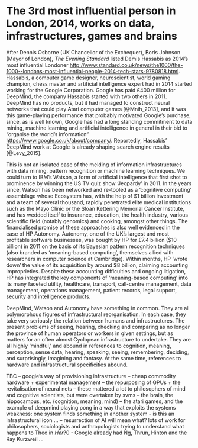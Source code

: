 # The 3rd most influential person in London, 2014, works on data, infrastructures, games and brains

After Dennis Osborne (UK Chancellor of the Exchequer), Boris Johnson (Mayor of London), _The Evening Standard_ listed Demis Hassabis as 2014's most influential Londoner <http://www.standard.co.uk/news/the1000/the-1000--londons-most-influential-people-2014-tech-stars-9780818.html>. Hassabis, a computer game designer, neuroscientist, world gaming champion, chess master and artificial intelligence expert had in 2014 started working for the Google Corporation. Google has paid £400 million for DeepMind, the company Hassabis started with two others in 2011. DeepMind has no products, but it had managed to construct neural networks that could play Atari computer games [@Mnih_2013], and it was this game-playing performance that probably motivated Google's purchase, since, as is well known, Google has had a long standing commitment to data mining, machine learning and artificial intelligence in general in their bid to "organise the world's information" <https://www.google.co.uk/about/company/>. Reportedly, Hassabis' DeepMind work at Google is already shaping search engine results [@Levy_2015]. 

This is not an isolated case of the melding of information infrastructures with data mining, pattern recognition or machine learning techniques. We could turn to IBM's Watson, a form of artificial intelligence that first shot to prominence by winning the US TV quiz show 'Jeopardy' in 2011. In the years since, Watson has been networked and re-tooled as a  'cognitive computing' assemblage whose Ecosystem has, with the help of \$1 billion investment and a team of several thousand, rapidly penetrated elite medical institutions such as the Mayo Clinic or the Sloan Kettering Memorial Cancer Institute, and has wedded itself to insurance, education, the health industry, various scientific field (notably genomics) and cooking, amongst other things. The financialised promise of these approaches is also well evidenced in the case of HP Autonomy. Autonomy, one of the UK's largest and most profitable software businesses, was bought by HP for £7.4 billion (\$10 billion) in 2011 on the basis of its Bayesian pattern recognition techniques (also branded as 'meaning-based computing', themselves allied with researchers in computer science at Cambridge). Within months, HP 'wrote down' the value of its acquisition by around \$8 billion, claiming accounting improprieties. Despite these accounting difficulties and ongoing litigation, HP has integrated the key components of 'meaning-based computing' into its many faceted utility, healthcare, transport, call-centre management, data management, operations management, patient records, legal support, security and intelligence products.  

DeepMind, Watson and Autonomy have something in common. They are all polymorphous figures of infrastructural reorganisation. In each case, they take very seriously the relation between humans and infrastructures. The present problems of seeing, hearing, checking and comparing as no longer the province of human operators or workers in given settings, but as matters for an often almost Cyclopean infrastructure to undertake. They are all highly 'mindful,' and abound in references to cognition, meaning, perception, sense data, hearing, speaking, seeing, remembering, deciding, and surprisingly, imagining and fantasy. At the same time, references to hardware and infrastructural specificities abound.  

TBC -- google's way of provisioning infrastructure -- cheap commodity hardware + experimental management
-- the repurposing of GPUs + the revitalisation of neural nets -- these mattered a lot to philosophers of mind and cognitive scientists, but were overtaken by svms
-- the brain, the hippocampus, etc. (cognition, meaning, mind)
-- the atari games, and the example of deepmind playing pong in a way that exploits the systems weakness: one system finds something in another system - is this an infrastructural icon ... 
-- resurrection of AI will mean what? lots of work for philosophers, sociologists and anthropologists trying to understand what happens to Theo in _Her_?0
- Google already had Ng, Thrun, Hinton and the Ray Kurzweil ... 
